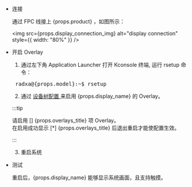 - 连接

  通过 FPC 线接上 {props.product} ，如图所示：

  <img src={props.display_connection_img} alt="display connection" style={{ width: "80%" }} />

- 开启 Overlay

  1. 通过左下角 Application Launcher 打开 Kconsole 终端, 运行 rsetup 命令：

  <pre> radxa@{props.model}:~$ rsetup </pre>

  2. 通过 <a href={props.rsetup_path}> 设备树配置 </a>来启用 {props.display_name} 的 Overlay。

  :::tip

  请启用 [] {props.overlays_title} 项 Overlay。<br/>
  在启用成功显示 [*] {props.overlays_title} 后退出重启才能使配置生效。

  :::

  3. 重启系统

- 测试

  重启后，{props.display_name} 能够显示系统画面，且支持触摸。
